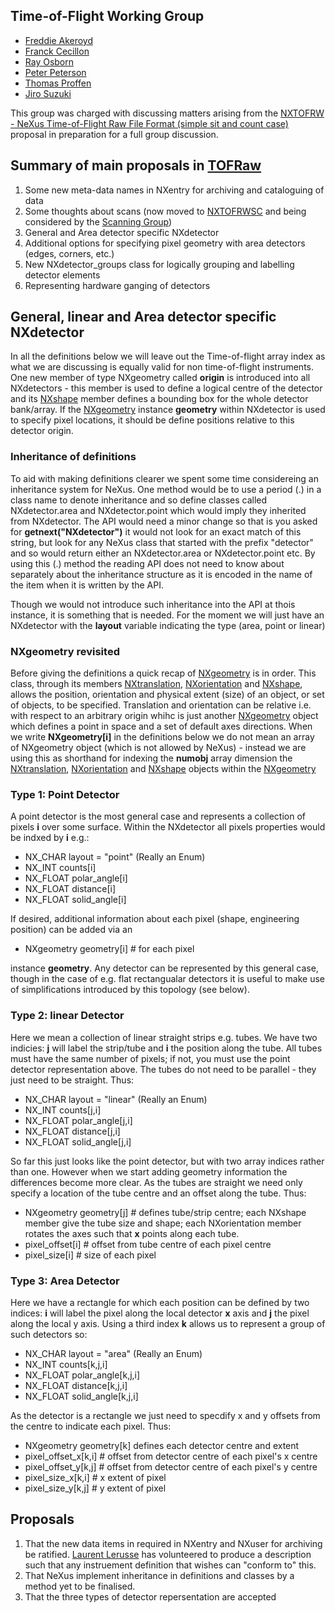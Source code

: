 ==Time-of-Flight Working Group==
*[[User:Freddie Akeroyd|Freddie Akeroyd]]
*[[User:Franck Cecillon|Franck Cecillon]]
*[[User:Ray Osborn|Ray Osborn]]
*[[User:Peter Peterson|Peter Peterson]]
*[[User:Thomas Proffen|Thomas Proffen]]
*[[User:Jiro Suzuki|Jiro Suzuki]]

This group was charged with discussing matters arising from the [[TOFRaw|NXTOFRW  - NeXus Time-of-Flight Raw File Format (simple sit and count case)]] proposal in preparation for a full group discussion.

==Summary of main proposals in [[TOFRaw]]==

# Some new meta-data names in NXentry for archiving and cataloguing of data
# Some thoughts about scans (now moved to [[TOFRawScan|NXTOFRWSC]] and being considered by the [[Scanning Group]])
# General and Area detector specific NXdetector
# Additional options for specifying pixel geometry with area detectors (edges, corners, etc.) 
# New NXdetector_groups class for logically grouping and labelling detector elements
# Representing hardware ganging of detectors

==General, linear and Area detector specific NXdetector==

In all the definitions below we will leave out the Time-of-flight array index as what we are discussing is equally valid for non time-of-flight instruments. One new member of type NXgeometry called '''origin''' is introduced into all NXdetectors - this member is used to define a logical centre of the detector and its [[NXshape]] member defines a bounding box for the whole detector bank/array. If the [[NXgeometry]] instance '''geometry''' within NXdetector is used to specify pixel locations, it should be define positions relative to this detector origin.  

===Inheritance of definitions===

To aid with making definitions clearer we spent some time considereing an inheritance system for NeXus. One method would be to use a period (.) in a class name to denote inheritance and so define classes called NXdetector.area and NXdetector.point which would imply they inherited from NXdetector. The API would need a minor change so that is you asked for '''getnext("NXdetector")''' it would not look for an exact match of this string, but look for any NeXus class that started with the prefix "detector" and so would return either an NXdetector.area or NXdetector.point etc. By using this (.) method the reading API does not need to know about separately about the inheritance structure as it is encoded in the name of the item when it is written by the API.

Though we would not introduce such inheritance into the API at thois instance, it is something that is needed. For the moment we will just have an NXdetector with the '''layout'''  variable indicating the type (area, point or linear)

===NXgeometry revisited===

Before giving the definitions a quick recap of [[NXgeometry]] is in order. This class, through its members [[NXtranslation]], [[NXorientation]] and [[NXshape]], allows the position, orientation and physical extent (size) of an object, or set of objects, to be specified. Translation and orientation can be relative i.e. with respect to an arbitrary origin whihc is just another [[NXgeometry]] object which defines a point in space and a set of default axes directions. When we write '''NXgeometry[i]''' in the definitions below we do not mean an array of NXgeometry object (which is not allowed by NeXus) - instead we are using this as shorthand for indexing the '''numobj''' array dimension the [[NXtranslation]], [[NXorientation]] and [[NXshape]] objects within the [[NXgeometry]]

===Type 1: Point Detector ===

A point detector is the most general case and represents a collection of pixels '''i''' over some surface. Within the NXdetector all pixels properties would be indxed by '''i''' e.g.:

* NX_CHAR layout = "point"  (Really an Enum)
* NX_INT counts[i]
* NX_FLOAT polar_angle[i]
* NX_FLOAT distance[i]
* NX_FLOAT solid_angle[i]

If desired, additional information about each pixel (shape, engineering position) can be added via an

* NXgeometry geometry[i] # for each pixel

instance '''geometry'''. Any detector can be represented by this general case, though in the case of e.g. flat rectangualar detectors it is useful to make use of simplifications introduced by this topology (see below).

===Type 2: linear Detector ===

Here we mean a collection of linear straight strips e.g. tubes. We have two indicies: '''j''' will label the strip/tube and '''i''' the position along the tube. All tubes must have the same number of pixels; if not, you must use the point detector representation above. The tubes do not need to be parallel - they just need to be straight. Thus:
 
* NX_CHAR layout = "linear" (Really an Enum)
* NX_INT counts[j,i]
* NX_FLOAT polar_angle[j,i]
* NX_FLOAT distance[j,i]
* NX_FLOAT solid_angle[j,i]

So far this just looks like the point detector, but with two array indices rather than one. However when we start adding geometry information the differences become more clear. As the tubes are straight we need only specify a location of the tube centre and an offset along the tube. Thus:

* NXgeometry geometry[j] # defines tube/strip centre; each NXshape member give the tube size and shape; each NXorientation member rotates the axes such that '''x''' points along each tube.
* pixel_offset[i] # offset from tube centre of each pixel centre
* pixel_size[i] # size of each pixel
 
===Type 3: Area Detector===

Here we have a rectangle for which each position can be defined by two indices:  '''i''' will label the pixel along the local detector '''x''' axis and '''j''' the pixel along the local y axis. Using a third index '''k''' allows us to represent a group of such detectors so:
 
* NX_CHAR layout = "area" (Really an Enum)
* NX_INT counts[k,j,i]
* NX_FLOAT polar_angle[k,j,i]
* NX_FLOAT distance[k,j,i]
* NX_FLOAT solid_angle[k,j,i]

As the detector is a rectangle we just need to specdify x and y offsets from the centre to indicate each pixel. Thus:

* NXgeometry geometry[k] defines each detector centre and extent
* pixel_offset_x[k,i] # offset from detector centre of each pixel's x centre
* pixel_offset_y[k,j] # offset from detector centre of each pixel's y centre
* pixel_size_x[k,i] # x extent of pixel
* pixel_size_y[k,j] # y extent of pixel

==Proposals==

# That the new data items in required in NXentry and NXuser for archiving be ratified. [[User:L.lerusse|Laurent Lerusse]] has volunteered to produce a description such that any instruement definition that wishes can "conform to" this.
# That NeXus implement inheritance in definitions and classes by a method yet to be finalised.
# That the three types of detector repersentation are accepted